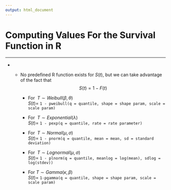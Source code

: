 ```yaml
---
output: html_document
---
```


# Computing Values For the Survival Function in R

<hr/>

- - No predefined R function exists for $S(t)$, but we can take advantage of the fact that 
$$S(t)=1-F(t)$$ 

    + For $\;T \sim Weibull(\beta,\theta)$<br>$S(t)=$ `1 - pweibull(q = quantile, shape = shape param, scale = scale param)`

    + For $\;T \sim Exponential(\lambda)$<br>$S(t)=$ `1 - pexp(q = quantile, rate = rate parameter)`

    + For $\;T \sim Normal(\mu,\sigma)$<br>$S(t)=$ `1 - pnorm(q = quantile, mean = mean, sd = standard deviation)`

    + For $\;T \sim Lognormal(\mu,\sigma)$<br>$S(t)=$ `1 - plnorm(q = quantile, meanlog = log(mean), sdlog = log(stdev))`

    + For $T \sim Gamma(\kappa,\beta)$<br>$S(t)=$ `1-pgamma(q = quantile, shape = shape param, scale = scale param)`

